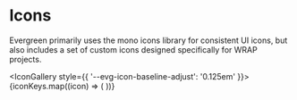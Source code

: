 
<Meta title="Foundations/Icons" />

# Icons

Evergreen primarily uses the mono icons library for consistent UI icons,
but also includes a set of custom icons designed specifically for WRAP projects.

<IconGallery style={{ '--evg-icon-baseline-adjust': '0.125em' }}>
  {iconKeys.map((icon) => (
    <IconItem name={icon} key={icon}>
      <evg-icon icon={icon}></evg-icon>
    </IconItem>
  ))}
</IconGallery>

